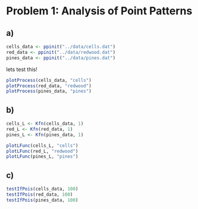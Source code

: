 # Problem 1: Analysis of Point Patterns

## a)

```r
cells_data <- ppinit("../data/cells.dat")
red_data <- ppinit("../data/redwood.dat")
pines_data <- ppinit("../data/pines.dat")
```

lets test this! \todo{Hallo, Erik! Se så mye gøy vi kan gjøre med disse :D :D :D}

\begin{equation}
\bm{\mu} \neq \bm{\Sigma} + \bm{x} - x
\end{equation}

```r


plotProcess(cells_data, "cells")
plotProcess(red_data, "redwood")
plotProcess(pines_data, "pines")

```


## b)

```r

cells_L <- Kfn(cells_data, 1)
red_L <- Kfn(red_data, 1)
pines_L <- Kfn(pines_data, 1)

plotLFunc(cells_L, "cells")
plotLFunc(red_L, "redwood")
plotLFunc(pines_L, "pines")
```


## c)

```r
testIfPois(cells_data, 100)
testIfPois(red_data, 100)
testIfPois(pines_data, 100)

```

